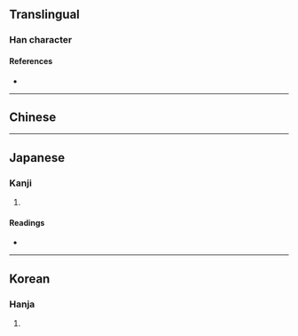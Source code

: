 {{character info/new}}
==Translingual==

===Han character===
{{Han char|rn=9|rad=人|as=12|sn=14|four=|canj=OBBQ|ids=⿰亻舜}}

====References====
* {{Han ref|kx=0117.070|dkj=01110|dj=0248.130|hdz=10220.120|uh=50E2|ud=20706}}

----

==Chinese==
{{zh-see|舛|a}}

----

==Japanese==

===Kanji===
{{ja-kanji|grade=|rs=人12}}

# {{defn|lang=ja|sort=人12}}

====Readings====
* {{ja-readings|on=[[せん]] (sen), [[しゅん]] (shun)|kun=[[そむく]] (somuku), [[むかいあう]] (mukaiau), [[まじる]] (majiru)}}

----

==Korean==

===Hanja===
{{ko-hanja|hangeul=천|rv=cheon|mr=ch'ŏn}}

# {{defn|lang=ko|sort=人12}}
